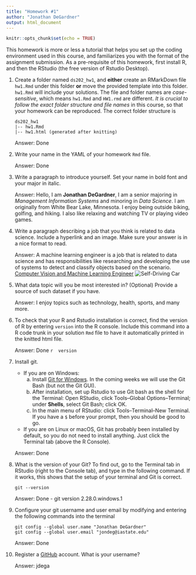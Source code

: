 ```yaml
---
title: "Homework #1"
author: "Jonathan DeGardner"
output: html_document
---
```


```r
knitr::opts_chunk$set(echo = TRUE)
```

This homework is more or less a tutorial that helps you set up the coding environment used in this course, and familiarizes you with the format of the assignment submission. 
As a pre-requisite of this homework, first install R, and then the RStudio (the free version of Rstudio Desktop). 

1. Create a folder named `ds202_hw1`, and **either** create an RMarkDown file `hw1.Rmd` under this folder **or** move the provided template into this folder. `hw1.Rmd` will include your solutions. The file and folder names are *case-sensitive*, which means `hw1.Rmd` and `HW1.rmd` are different. *It is crucial to follow the exact folder structure and file names* in this course, so that your homework can be reproduced. The correct folder structure is

    ```
    ds202_hw1
    |-- hw1.Rmd
    |-- hw1.html (generated after knitting)
    ```
    
    Answer: Done
    
2. Write your name in the YAML of your homework `Rmd` file.

    Answer: Done
    
3. Write a paragraph to introduce yourself. Set your name in bold font and your major in italic. 

    Answer: Hello, I am **Jonathan DeGardner**, I am a senior majoring in *Management Information Systems* and minoring in *Data Science*. I am originally from White Bear Lake, Minnesota. I enjoy being outside biking, golfing, and hiking. I also like relaxing and watching TV or playing video games.
    
4. Write a paragraph describing a job that you think is related to data science. Include a hyperlink and an image. Make sure your answer is in a nice format to read. 

    Answer: A machine learning engineer is a job that is related to data science and has responsibilities like researching and developing the use of systems to detect and classify objects based on the scenario. [Computer Vision and Machine Learning Engineer](https://www.google.com/search?q=data+science+jobs&rlz=1C1CHFX_enUS757US757&oq=data+science+&aqs=chrome.1.69i57j0l4j69i61l3.2901j0j7&sourceid=chrome&ie=UTF-8&ibp=htl;jobs&sa=X&ved=2ahUKEwiusb2PjqrrAhXXQc0KHbeaCmAQp4wCMAB6BAgKEAE#fpstate=tldetail&htivrt=jobs&htiq=data+science+jobs&htidocid=egVMf3ugVvUVl9uEAAAAAA%3D%3D)
    ![Self-Driving Car](C:\Users\Jonny DeGardner\Desktop\Cawlige\S.S1\DS 202\ds202_hw1\image.jpg)
  
5. What data topic will you be most interested in? (Optional) Provide a source of such dataset if you have.

    Answer: I enjoy topics such as technology, health, sports, and many more.
  
6. To check that your R and Rstudio installation is correct, find the version of R by entering `version` into the R console. Include this command into a R code trunk in your solution `Rmd` file to have it automatically printed in the knitted html file. 

    Answer: Done
    ```r
    version
    ```
  
7. Install git. 
    - If you are on Windows: 
        a. Install [Git for Windows](https://gitforwindows.org/). In the coming weeks we will use the Git Bash (but not the Git GUI). 
        b. After installation, set up Rstudio to use Git bash as the shell for the Terminal: Open RStudio, click Tools--Global Options--Terminal; under **Shells**, select Git Bash; click OK. 
        c. In the main menu of RStudio: click Tools--Terminal--New Terminal. If you have a `$` before your prompt, then you should be good to go.
    - If you are on Linux or macOS, Git has probably been installed by default, so you do not need to install anything. Just click the Terminal tab (above the R Console).

    Answer: Done
  
8. What is the version of your Git? To find out, go to the Terminal tab in RStudio (right to the Console tab), and type in the following command. If it works, this shows that the setup of your terminal and Git is correct. 
<!-- Then explore the bash command line and Git. -->

    ```
    git --version
    ```

    Answer: Done - git version 2.28.0.windows.1
  
9. Configure your git username and user email by modifying and entering the following commands into the terminal

    ```
    git config --global user.name "Jonathan DeGardner"
    git config --global user.email "jondeg@iastate.edu"
    ```

    Answer: Done
  

10. Register a [GitHub](https://www.github.com) account. What is your username?

    Answer: jdega
